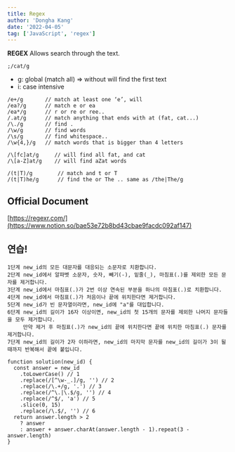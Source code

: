 ```yaml
---
title: Regex
author: 'Dongha Kang'
date: '2022-04-05'
tag: ['JavaScript', 'regex']
---
```


**REGEX** Allows search through the text.

```tsx
;/cat/g
```

- g: global (match all) ⇒ without will find the first text
- i: case intensive

```tsx
/e+/g       // match at least one ‘e’, will
/ea?/g      // match e or ea
/ea*/g      // r or re or ree..
/.at/g      // match anything that ends with at (fat, cat...)
/\./g       // find .
/\w/g       // find words
/\s/g       // find whitespace..
/\w{4,}/g   // match words that is bigger than 4 letters
```

```tsx
/\[fc]at/g     // will find all fat, and cat
/\[a-Z]at/g    // will find aZat words
```

```tsx
/(t|T)/g        // match and t or T
/(t|T)he/g      // find the or The .. same as /the|The/g
```

## Official Document

[https://regexr.com/](https://www.notion.so/bae53e72b8bd43cbae9facdc092af147)

## 연습!

```
1단계 new_id의 모든 대문자를 대응되는 소문자로 치환합니다.
2단계 new_id에서 알파벳 소문자, 숫자, 빼기(-), 밑줄(_), 마침표(.)를 제외한 모든 문자를 제거합니다.
3단계 new_id에서 마침표(.)가 2번 이상 연속된 부분을 하나의 마침표(.)로 치환합니다.
4단계 new_id에서 마침표(.)가 처음이나 끝에 위치한다면 제거합니다.
5단계 new_id가 빈 문자열이라면, new_id에 "a"를 대입합니다.
6단계 new_id의 길이가 16자 이상이면, new_id의 첫 15개의 문자를 제외한 나머지 문자들을 모두 제거합니다.
     만약 제거 후 마침표(.)가 new_id의 끝에 위치한다면 끝에 위치한 마침표(.) 문자를 제거합니다.
7단계 new_id의 길이가 2자 이하라면, new_id의 마지막 문자를 new_id의 길이가 3이 될 때까지 반복해서 끝에 붙입니다.
```

```tsx
function solution(new_id) {
  const answer = new_id
    .toLowerCase() // 1
    .replace(/[^\w-_.]/g, '') // 2
    .replace(/\.+/g, '.') // 3
    .replace(/^\.|\.$/g, '') // 4
    .replace(/^$/, 'a') // 5
    .slice(0, 15)
    .replace(/\.$/, '') // 6
  return answer.length > 2
    ? answer
    : answer + answer.charAt(answer.length - 1).repeat(3 - answer.length)
}
```
